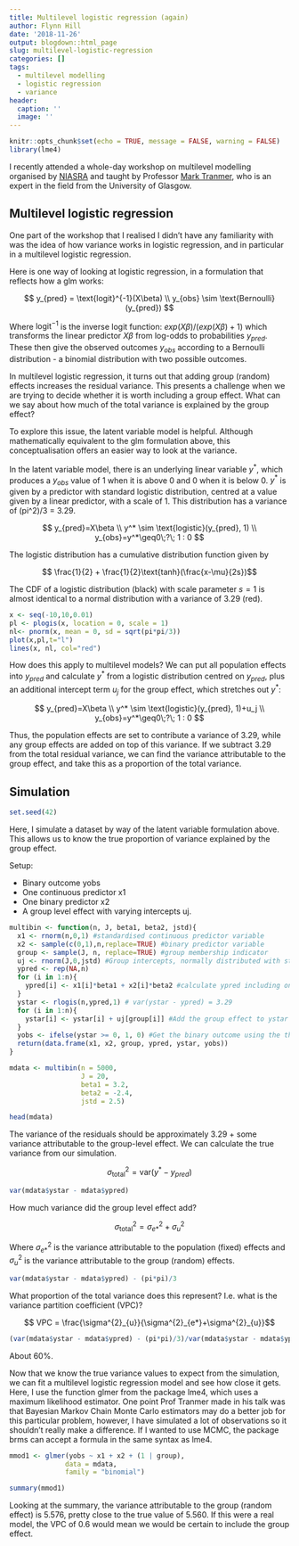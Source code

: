 ```yaml
---
title: Multilevel logistic regression (again)
author: Flynn Hill
date: '2018-11-26'
output: blogdown::html_page
slug: multilevel-logistic-regression
categories: []
tags:
  - multilevel modelling
  - logistic regression
  - variance
header:
  caption: ''
  image: ''
---
```



```r
knitr::opts_chunk$set(echo = TRUE, message = FALSE, warning = FALSE)
library(lme4)
```


I recently attended a whole-day workshop on multilevel modelling organised by [NIASRA](https://niasra.uow.edu.au/index.html) and taught by Professor [Mark Tranmer](https://www.gla.ac.uk/schools/socialpolitical/staff/marktranmer/), who is an expert in the field from the University of Glasgow. 


## Multilevel logistic regression

One part of the workshop that I realised I didn't have any familiarity with was the idea of how variance works in logistic regression, and in particular in a multilevel logistic regression.

Here is one way of looking at logistic regression, in a formulation that reflects how a glm works:

$$ y_{pred} = \text{logit}^{-1}(X\beta) \\ y_{obs} \sim \text{Bernoulli}(y_{pred}) $$

Where $\text{logit}^{-1}$ is the inverse logit function: $exp(X\beta)/(exp(X\beta) + 1)$ which transforms the linear predictor $X\beta$ from log-odds to probabilities $y_{pred}$. These then give the observed outcomes $y_{obs}$ according to a Bernoulli distribution - a binomial distribution with two possible outcomes.

In multilevel logistic regression, it turns out that adding group (random) effects increases the residual variance. This presents a challenge when we are trying to decide whether it is worth including a group effect. What can we say about how much of the total variance is explained by the group effect?

To explore this issue, the latent variable model is helpful. Although mathematically equivalent to the glm formulation above, this conceptualisation offers an easier way to look at the variance.

In the latent variable model, there is an underlying linear variable $y^*$, which produces a $y_{obs}$ value of 1 when it is above 0 and 0 when it is below 0. $y^*$ is given by a predictor with standard logistic distribution, centred at a value given by a linear predictor, with a scale of 1. This distribution has a variance of (pi^2)/3 = 3.29.


$$ y_{pred}=X\beta \\ y^* \sim \text{logistic}(y_{pred}, 1) \\ y_{obs}=y^*\geq0\;?\; 1 : 0 $$


The logistic distribution has a cumulative distribution function given by 

$$ \frac{1}{2} + \frac{1}{2}\text{tanh}(\frac{x-\mu}{2s})$$

The CDF of a logistic distribution (black) with scale parameter $s=1$ is almost identical to a normal distribution with a variance of 3.29 (red).


```r

x <- seq(-10,10,0.01)
pl <- plogis(x, location = 0, scale = 1)
nl<- pnorm(x, mean = 0, sd = sqrt(pi*pi/3))
plot(x,pl,t="l")
lines(x, nl, col="red")

```

How does this apply to multilevel models?  We can put all population effects into $y_{pred}$ and calculate $y^*$ from a logistic distribution centred on $y_{pred}$, plus an additional intercept term $u_j$ for the group effect, which stretches out $y^*$:

$$ y_{pred}=X\beta \\ y^* \sim \text{logistic}(y_{pred}, 1)+u_j \\ y_{obs}=y^*\geq0\;?\; 1 : 0 $$

Thus, the population effects are set to contribute a variance of 3.29, while any group effects are added on top of this variance. If we subtract 3.29 from the total residual variance, we can find the variance attributable to the group effect, and take this as a proportion of the total variance.


## Simulation

```r
set.seed(42)
```


Here, I simulate a dataset by way of the latent variable formulation above. This allows us to know the true proportion of variance explained by the group effect.

Setup:

*  Binary outcome yobs
*  One continuous predictor x1
*  One binary predictor x2
*  A group level effect with varying intercepts uj.


```r

multibin <- function(n, J, beta1, beta2, jstd){
  x1 <- rnorm(n,0,1) #standardised continuous predictor variable
  x2 <- sample(c(0,1),n,replace=TRUE) #binary predictor variable
  group <- sample(J, n, replace=TRUE) #group membership indicator
  uj <- rnorm(J,0,jstd) #Group intercepts, normally distributed with standard deviation jstd
  ypred <- rep(NA,n)
  for (i in 1:n){
    ypred[i] <- x1[i]*beta1 + x2[i]*beta2 #calculate ypred including only the population (fixed) effects.
  }
  ystar <- rlogis(n,ypred,1) # var(ystar - ypred) = 3.29
  for (i in 1:n){
    ystar[i] <- ystar[i] + uj[group[i]] #Add the group effect to ystar
  }
  yobs <- ifelse(ystar >= 0, 1, 0) #Get the binary outcome using the threshold test
  return(data.frame(x1, x2, group, ypred, ystar, yobs))
}

```


```r
mdata <- multibin(n = 5000, 
                  J = 20, 
                  beta1 = 3.2,
                  beta2 = -2.4,
                  jstd = 2.5)
```


```r
head(mdata)
```

The variance of the residuals should be approximately 3.29 + some variance attributable to the group-level effect. We can calculate the true variance from our simulation.

$$\sigma^{2}_{\text{total}}=\text{var}(y^*-y_{pred})$$

```r
var(mdata$ystar - mdata$ypred)
```

How much variance did the group level effect add?

$$\sigma^{2}_{\text{total}} = \sigma^{2}_{e*} + \sigma^{2}_{u}$$

Where $\sigma^{2}_{e*}$ is the variance attributable to the population (fixed) effects and $\sigma^{2}_{u}$ is the variance attributable to the group (random) effects.


```r
var(mdata$ystar - mdata$ypred) - (pi*pi)/3

```

What proportion of the total variance does this represent? I.e. what is the variance partition coefficient (VPC)?

$$ VPC = \frac{\sigma^{2}_{u}}{\sigma^{2}_{e*}+\sigma^{2}_{u}}$$



```r
(var(mdata$ystar - mdata$ypred) - (pi*pi)/3)/var(mdata$ystar - mdata$ypred)
```

About 60%.


Now that we know the true variance values to expect from the simulation, we can fit a multilevel logistic regression model and see how close it gets. Here, I use the function glmer from the package lme4, which uses a maximum likelihood estimator. One point Prof Tranmer made in his talk was that Bayesian Markov Chain Monte Carlo estimators may do a better job for this particular problem, however, I have simulated a lot of observations so it shouldn't really make a difference. If I wanted to use MCMC, the package brms can accept a formula in the same syntax as lme4.


```r
mmod1 <- glmer(yobs ~ x1 + x2 + (1 | group), 
              data = mdata, 
              family = "binomial")

summary(mmod1)
```

Looking at the summary, the variance attributable to the group (random effect) is 5.576, pretty close to the true value of 5.560. If this were a real model, the VPC of 0.6 would mean we would be certain to include the group effect.

